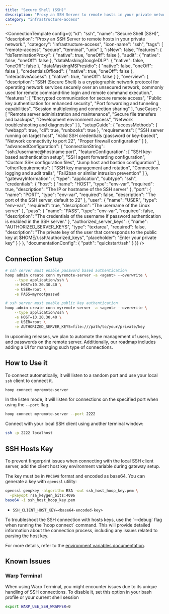 ```yaml
---
title: "Secure Shell (SSH)"
description: "Proxy an SSH Server to remote hosts in your private network."
category: "infrastructure-access"
---
```



<ConnectionTemplate config={{
  "id": "ssh",
  "name": "Secure Shell (SSH)",
  "description": "Proxy an SSH Server to remote hosts in your private network.",
  "category": "infrastructure-access",
  "icon-name": "ssh",
  "tags": [
    "remote-access",
    "secure",
    "terminal",
    "unix"
  ],
  "isNew": false,
  "features": {
    "tlsTerminationProxy": {
      "native": true,
      "oneOff": false
    },
    "audit": {
      "native": false,
      "oneOff": false
    },
    "dataMaskingGoogleDLP": {
      "native": false,
      "oneOff": false
    },
    "dataMaskingMSPresidio": {
      "native": false,
      "oneOff": false
    },
    "credentialsOffload": {
      "native": true,
      "oneOff": false
    },
    "interactiveAccess": {
      "native": true,
      "oneOff": false
    }
  },
  "overview": {
    "description": "SSH (Secure Shell) is a cryptographic network protocol for operating network services securely over an unsecured network, commonly used for remote command-line login and remote command execution.",
    "features": [
      "Encrypted communication for secure remote access",
      "Public key authentication for enhanced security",
      "Port forwarding and tunneling capabilities",
      "Session multiplexing and connection sharing"
    ],
    "useCases": [
      "Remote server administration and maintenance",
      "Secure file transfers and backups",
      "Development environment access",
      "Network troubleshooting and diagnostics"
    ]
  },
  "setupGuide": {
    "accessMethods": {
      "webapp": true,
      "cli": true,
      "runbooks": true
    },
    "requirements": [
      "SSH server running on target host",
      "Valid SSH credentials (password or key-based)",
      "Network connectivity to port 22",
      "Proper firewall configuration"
    ]
  },
  "advancedConfiguration": {
    "connectionString": "ssh://username@hostname:port",
    "featureConfiguration": [
      "SSH key-based authentication setup",
      "SSH agent forwarding configuration",
      "Custom SSH configuration files",
      "Jump host and bastion configuration"
    ],
    "otherRequirements": [
      "SSH key management and rotation",
      "Connection logging and audit trails",
      "Fail2ban or similar intrusion prevention"
    ]
  },
  "gatewayInformation": {
    "type": "application",
    "subtype": "ssh",
    "credentials": {
      "host": {
        "name": "HOST",
        "type": "env-var",
        "required": true,
        "description": "The IP or hostname of the SSH server"
      },
      "port": {
        "name": "PORT",
        "type": "env-var",
        "required": false,
        "description": "The port of the SSH server, default to 22"
      },
      "user": {
        "name": "USER",
        "type": "env-var",
        "required": true,
        "description": "The username of the Linux server"
      },
      "pass": {
        "name": "PASS",
        "type": "env-var",
        "required": false,
        "description": "The credentials of the username if password authentication is enabled in the SSH server."
      },
      "authorized_server_keys": {
        "name": "AUTHORIZED_SERVER_KEYS",
        "type": "textarea",
        "required": false,
        "description": "The private key of the user that corresponds to the public key at $HOME/<user>/.ssh/authorized_keys",
        "placeholder": "Enter your private key"
      }
    }
  },
  "documentationConfig": {
    "path": "quickstart/ssh"
  }
}} />
## Connection Setup

```sh
# ssh server must enable password based authentication
hoop admin create conn myremote-server -a <agent> --overwrite \
    --type application/ssh \
    -e HOST=10.20.30.40 \
    -e USER=root \
    -e PASS=myrootpasswd

# ssh server must enable public key authentication
hoop admin create conn myremote-server -a <agent> --overwrite \
    --type application/ssh \
    -e HOST=10.20.30.40 \
    -e USER=root \
    -e AUTHORIZED_SERVER_KEYS=file:///path/to/your/private/key
```

<Info>
  In upcoming releases, we plan to automate the management of users, keys, and passwords on the remote server.
  Additionally, our roadmap includes adding a UI for managing such type of connections.
</Info>

## How to Use it

To connect automatically, it will listen to a random port and use your local `ssh` client to connect it.

```bash
hoop connect myremote-server
```

In the listen mode, it will listen for connections on the specified port when using the `--port` flag.

```bash
hoop connect myremote-server --port 2222
```

Connect with your local SSH client using another terminal window:

```bash
ssh -p 2222 localhost
```

## SSH Hosts Key

To prevent fingerprint issues when connecting with the local SSH client server,
add the client host key environment variable during gateway setup.

The key must be in `PKCS#8` format and encoded as base64. You can generate a key with `openssl` utility:

```bash
openssl genpkey -algorithm RSA -out ssh_host_hoop_key.pem \
  -pkeyopt rsa_keygen_bits:4096
base64 -i ssh_host_hoop_key.pem
```

- `SSH_CLIENT_HOST_KEY=<base64-encoded-key>`

<Tip>
  To troubleshoot the SSH connection with hosts keys, use the `--debug` flag when running the `hoop connect` command.
  This will provide detailed information about the connection process, including any issues related to parsing the host key.
</Tip>

For more details, refer to the [environment variables documentation](/setup/configuration/env-vars).

## Known Issues

### Warp Terminal

When using Warp Terminal, you might encounter issues due to its unique handling of SSH connections.
To disable it, set this option in your bash profile or your current shell session

```sh
export WARP_USE_SSH_WRAPPER=0
```















